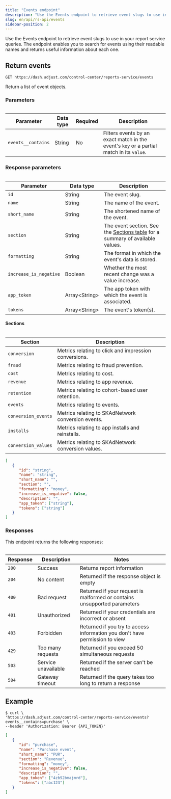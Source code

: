 ```yaml
---
title: "Events endpoint"
description: "Use the Events endpoint to retrieve event slugs to use in your report service queries."
slug: en/api/rs-api/events
sidebar-position: 2
---
```


Use the Events endpoint to retrieve event slugs to use in your report service queries. The endpoint enables you to search for events using their readable names and returns useful information about each one.

## Return events

```http title="Endpoint" "/reports-service/events"
GET https://dash.adjust.com/control-center/reports-service/events
```

Return a list of event objects.

### Parameters

<Table>

| Parameter          | Data type | Required | Description                                                                              |
| ------------------ | --------- | -------- | ---------------------------------------------------------------------------------------- |
| `events__contains` | String    | No       | Filters events by an exact match in the event's `key` or a partial match in its `value`. |

</Table>

### Response parameters

<Table>

| Parameter              | Data type       | Description                                                                                         |
| ---------------------- | --------------- | --------------------------------------------------------------------------------------------------- |
| `id`                   | String          | The event slug.                                                                                     |
| `name`                 | String          | The name of the event.                                                                              |
| `short_name`           | String          | The shortened name of the event.                                                                    |
| `section`              | String          | The event section. See the [Sections table](#rs-events-sections) for a summary of available values. |
| `formatting`           | String          | The format in which the event's data is stored.                                                     |
| `increase_is_negative` | Boolean         | Whether the most recent change was a value increase.                                                |
| `app_token`            | Array\<String\> | The app token with which the event is associated.                                                   |
| `tokens`               | Array\<String\> | The event's token(s).                                                                               |

</Table>

#### Sections

<Table>

| Section             | Description                                           |
| ------------------- | ----------------------------------------------------- |
| `conversion`        | Metrics relating to click and impression conversions. |
| `fraud`             | Metrics relating to fraud prevention.                 |
| `cost`              | Metrics relating to cost.                             |
| `revenue`           | Metrics relating to app revenue.                      |
| `retention`         | Metrics relating to cohort-based user retention.      |
| `events`            | Metrics relating to events.                           |
| `conversion_events` | Metrics relating to SKAdNetwork conversion events.    |
| `installs`          | Metrics relating to app installs and reinstalls.      |
| `conversion_values` | Metrics relating to SKAdNetwork conversion values.    |

</Table>

```json title="Response format"
[
   {
      "id": "string",
      "name": "string",
      "short_name": "",
      "section": "",
      "formatting": "money",
      "increase_is_negative": false,
      "description": "",
      "app_token": ["string"],
      "tokens": ["string"]
   }
]
```

### Responses

This endpoint returns the following responses:

<Table>

| Response | Description         | Notes                                                                       |
| -------- | ------------------- | --------------------------------------------------------------------------- |
| `200`    | Success             | Returns report information                                                  |
| `204`    | No content          | Returned if the response object is empty                                    |
| `400`    | Bad request         | Returned if your request is malformed or contains unsupported parameters    |
| `401`    | Unauthorized        | Returned if your credentials are incorrect or absent                        |
| `403`    | Forbidden           | Returned if you try to access information you don't have permission to view |
| `429`    | Too many requests   | Returned if you exceed 50 simultaneous requests                             |
| `503`    | Service unavailable | Returned if the server can't be reached                                     |
| `504`    | Gateway timeout     | Returned if the query takes too long to return a response                   |

</Table>

## Example

```console title="cURL" "events__contains=purchase"
$ curl \
'https://dash.adjust.com/control-center/reports-service/events?events__contains=purchase' \
--header 'Authorization: Bearer {API_TOKEN}'
```

```json title="Success response"
[
   {
      "id": "purchase",
      "name": "Purchase event",
      "short_name": "PUR",
      "section": "Revenue",
      "formatting": "money",
      "increase_is_negative": false,
      "description": "",
      "app_token": ["4zb92bmajmrd"],
      "tokens": ["abc123"]
   }
]
```

